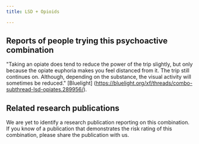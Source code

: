 ---
title: LSD + Opioids

---

## Reports of people trying this psychoactive combination

"Taking an opiate does tend to reduce the power of the trip slightly, but only because the opiate euphoria makes you feel distanced from it. The trip still continues on. Although, depending on the substance, the visual activity will sometimes be reduced." [Bluelight] (https://bluelight.org/xf/threads/combo-subthread-lsd-opiates.289956/).

## Related research publications

We are yet to identify a research publication reporting on this combination. If you know of a publication that demonstrates the risk rating of this combination, please share the publication with us.



